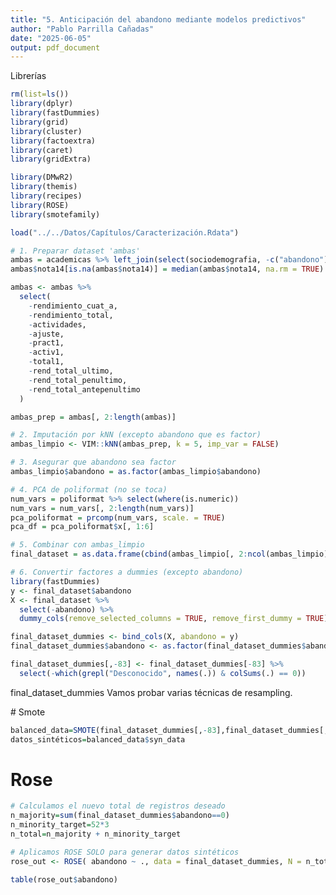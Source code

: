 ```yaml
---
title: "5. Anticipación del abandono mediante modelos predictivos"
author: "Pablo Parrilla Cañadas"
date: "2025-06-05"
output: pdf_document
---
```


Librerías

```r
rm(list=ls())
library(dplyr)
library(fastDummies)
library(grid)
library(cluster)
library(factoextra)
library(caret)
library(gridExtra)

library(DMwR2)
library(themis)
library(recipes)
library(ROSE)
library(smotefamily)

```

```r
load("../../Datos/Capítulos/Caracterización.Rdata")
```


```r
# 1. Preparar dataset 'ambas'
ambas = academicas %>% left_join(select(sociodemografia, -c("abandono")), by = "dni_hash")
ambas$nota14[is.na(ambas$nota14)] = median(ambas$nota14, na.rm = TRUE)

ambas <- ambas %>%
  select(
    -rendimiento_cuat_a,
    -rendimiento_total,
    -actividades,
    -ajuste,
    -pract1,
    -activ1,
    -total1,
    -rend_total_ultimo,
    -rend_total_penultimo,
    -rend_total_antepenultimo
  )

ambas_prep = ambas[, 2:length(ambas)]

# 2. Imputación por kNN (excepto abandono que es factor)
ambas_limpio <- VIM::kNN(ambas_prep, k = 5, imp_var = FALSE)

# 3. Asegurar que abandono sea factor
ambas_limpio$abandono = as.factor(ambas_limpio$abandono)

# 4. PCA de poliformat (no se toca)
num_vars = poliformat %>% select(where(is.numeric))
num_vars = num_vars[, 2:length(num_vars)]
pca_poliformat = prcomp(num_vars, scale. = TRUE)
pca_df = pca_poliformat$x[, 1:6]

# 5. Combinar con ambas_limpio
final_dataset = as.data.frame(cbind(ambas_limpio[, 2:ncol(ambas_limpio)], pca_df))

# 6. Convertir factores a dummies (excepto abandono)
library(fastDummies)
y <- final_dataset$abandono
X <- final_dataset %>%
  select(-abandono) %>%
  dummy_cols(remove_selected_columns = TRUE, remove_first_dummy = TRUE)

final_dataset_dummies <- bind_cols(X, abandono = y)
final_dataset_dummies$abandono <- as.factor(final_dataset_dummies$abandono)

final_dataset_dummies[,-83] <- final_dataset_dummies[-83] %>%
  select(-which(grepl("Desconocido", names(.)) & colSums(.) == 0))
```

final_dataset_dummies
Vamos probar varias técnicas de resampling.


 # Smote

```r
balanced_data=SMOTE(final_dataset_dummies[,-83],final_dataset_dummies[,83],K = 5,dup_size = 2 )
datos_sintéticos=balanced_data$syn_data
```

# Rose

```r
# Calculamos el nuevo total de registros deseado
n_majority=sum(final_dataset_dummies$abandono==0)
n_minority_target=52*3
n_total=n_majority + n_minority_target

# Aplicamos ROSE SOLO para generar datos sintéticos
rose_out <- ROSE( abandono ~ ., data = final_dataset_dummies, N = n_total, p = n_minority_target/n_total,seed = 20)$data

table(rose_out$abandono)
```

